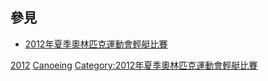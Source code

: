 
== 參見 ==
* [[2012年夏季奧林匹克運動會輕艇比賽|2012年夏季奧林匹克運動會輕艇比賽]]

{{categoryTOC}}
{{Commons category|2012 Summer Olympics canoeists & kayakers}}

[[Category:各年夏季奧林匹克運動會輕艇運動員|2012]]
[[Category:2012年夏季奧林匹克運動會運動員|Canoeing]]
[[Category:2012年夏季奧林匹克運動會輕艇比賽|Category:2012年夏季奧林匹克運動會輕艇比賽]]